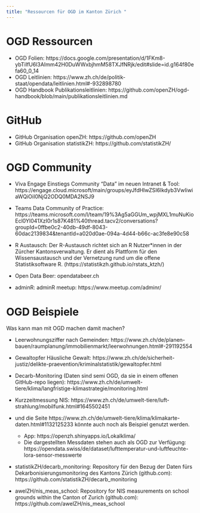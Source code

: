 ```yaml
---
title: "Ressourcen für OGD im Kanton Zürich "
---
```


# OGD Ressourcen

-   OGD Folien: https://docs.google.com/presentation/d/1FKm8-ybTiIfU6l3AImm42H0DuWWxbjhmM58TXJfNRjk/edit#slide=id.g164f80efa60_0_14
-   OGD Leitlinien: https://www.zh.ch/de/politik-staat/opendata/leitlinien.html#-932898780
-   OGD Handbook Publikationsleitlinien: https://github.com/openZH/ogd-handbook/blob/main/publikationsleitlinien.md

# GitHub

-   GitHub Organisation openZH: https://github.com/openZH
-   GitHub Organisation statistikZH: https://github.com/statistikZH/

# OGD Community

- Viva Engage Einstiegs Community "Data" im neuen Intranet & Tool: https://engage.cloud.microsoft/main/groups/eyJfdHlwZSI6Ikdyb3VwIiwiaWQiOiI0NjQ2ODQ0MDA2NSJ9

- Teams Data Community of Practice: https://teams.microsoft.com/l/team/19%3Ag5aGGUm_wpjMXL1muNuKioEcl0YI041XzI0r1s87K481%40thread.tacv2/conversations?groupId=0ffbe0c2-40db-49df-8043-60dac2139834&tenantId=a020d0ae-094a-4d44-b66c-ac3fe8e90c58

- R Austausch: Der R-Austausch richtet sich an R Nutzer*innen in der Zürcher Kantonsverwaltung. Er dient als Plattform für den Wissensaustausch und der Vernetzung rund um die offene Statistiksoftware R. (https://statistikzh.github.io/rstats_ktzh/)

- Open Data Beer: opendatabeer.ch

- adminR: adminR meetup: https://www.meetup.com/adminr/

# OGD Beispiele

Was kann man mit OGD machen damit machen?

-   Leerwohnungsziffer nach Gemeinden: https://www.zh.ch/de/planen-bauen/raumplanung/immobilienmarkt/leerwohnungen.html#-291192554
-   Gewaltopfer Häusliche Gewalt: https://www.zh.ch/de/sicherheit-justiz/delikte-praevention/kriminalstatistik/gewaltopfer.html
-   Decarb-Monitoring (Daten sind semi OGD, da sie in einem offenen GitHub-repo liegen): https://www.zh.ch/de/umwelt-tiere/klima/langfristige-klimastrategie/monitoring.html
-   Kurzzeitmessung NIS: https://www.zh.ch/de/umwelt-tiere/luft-strahlung/mobilfunk.html#1645502451
- und die Seite https://www.zh.ch/de/umwelt-tiere/klima/klimakarte-daten.html#1132125233 könnte auch noch als Beispiel genutzt werden.
    - App: https://openzh.shinyapps.io/Lokalklima/
    - Die dargestellten Messdaten stehen auch als OGD zur Verfügung: https://opendata.swiss/de/dataset/lufttemperatur-und-luftfeuchte-lora-sensor-messwerte
- statistikZH/decarb_monitoring: Repository für den Bezug der Daten fürs Dekarbonisierungsmonitoring des Kantons Zürich (github.com): https://github.com/statistikZH/decarb_monitoring

- awelZH/nis_meas_school: Repository for NIS measurements on school grounds within the Canton of Zurich (github.com): https://github.com/awelZH/nis_meas_school